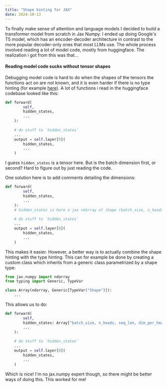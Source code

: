 ```yaml
---
title: "Shape hinting for JAX"
date: 2024-10-13
---
```


To finally make sense of attention and language models I decided to build a transformer model from scratch in Jax Numpy. I ended up doing Google's T5 model, which has an encoder-decoder architecture in contrast to the more popular decoder-only ones that most LLMs use. The whole process involved reading a lot of model code, mostly from huggingface. The realization i got from this was that...


#### Reading model code sucks without tensor shapes

Debugging model code is hard to do when the shapes of the tensors the functions act on are not known, and it is even harder if there is no type hinting (for example [here](https://github.com/huggingface/transformers/blob/e4ea19b958c89d61e42461fac6ac8441787121f8/src/transformers/models/t5/modeling_t5.py#L659)). A lot of functions i read in the huggingface codebase looked like this:

```python
def forward(
        self,
        hidden_states,
        ...
    ):
    
    # do stuff to `hidden_states`
    ...
    output = self.layer[0](
        hidden_states,
        ...
    )
```

I guess `hidden_states` is a tensor here. But is the batch dimension first, or second? Hard to figure out by just reading the code.

One solution here is to add comments detailing the dimensions:

```python
def forward(
        self,
        hidden_states,
        ...
    ):
    # hidden_states is here a jax ndarray of shape (batch_size, n_heads, seq_len, dim_per_head)
    
    # do stuff to `hidden_states`
    ...
    output = self.layer[0](
        hidden_states,
        ...
    )
```

This makes it easier. However, a better way is to actually combine the shape hinting with the type hinting. This can for example be done by creating a custom class which inherits from a generic class parametrized by a shape type:

```python
from jax.numpy import ndarray
from typing import Generic, TypeVar

class Array(ndarray, Generic[TypeVar("Shape")]):
    ...
```

This allows us to do:

```python
def forward(
        self,
        hidden_states: Array["batch_size, n_heads, seq_len, dim_per_head"],
        ...
    ):
    
    # do stuff to `hidden_states`
    ...
    output = self.layer[0](
        hidden_states,
        ...
    )
```

Which is nice! I'm no jax.numpy expert though, so there might be better ways of doing this. This worked for me!